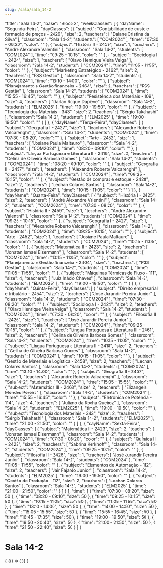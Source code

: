 ```yaml
---
slug: /sala/sala_14-2
---
```


  "title": "Sala 14-2",
  "base": "Bloco 2",
  "weekClasses": [
    {
      "dayName": "Segunda-Feira",
      "dayClasses": [
        {
          "subject": "Contabilidade de custo e formação de preços - 2429",
          "size": 2,
          "teachers": [
            "Daiane Cristina da Silva"
          ],
          "classroom": "Sala 14-2",
          "students": [
            "COM2024"
          ],
          "time": "07:30 - 08:20",
          "color": ""
        },
        {
          "subject": "História II - 2459",
          "size": 1,
          "teachers": [
            "André Alexandre Valentini"
          ],
          "classroom": "Sala 14-2",
          "students": [
            "COM2024"
          ],
          "time": "09:25 - 10:15",
          "color": ""
        },
        {
          "subject": "Sociologia I - 2424",
          "size": 1,
          "teachers": [
            "Olavo Henrique Vieira Veiga"
          ],
          "classroom": "Sala 14-2",
          "students": [
            "COM2024"
          ],
          "time": "11:05 - 11:55",
          "color": ""
        },
        {
          "subject": "Marketing Estratégico - 2462",
          "size": 2,
          "teachers": [
            "PSS Gestão"
          ],
          "classroom": "Sala 14-2",
          "students": [
            "COM2024"
          ],
          "time": "13:10 - 14:00",
          "color": ""
        },
        {
          "subject": "Planejamento e Gestão financeira - 2464",
          "size": 2,
          "teachers": [
            "PSS Gestão"
          ],
          "classroom": "Sala 14-2",
          "students": [
            "COM2024"
          ],
          "time": "15:55 - 16:45",
          "color": ""
        },
        {
          "subject": "Resistência dos Materiais - 109",
          "size": 4,
          "teachers": [
            "Darlan Roque Dapieve"
          ],
          "classroom": "Sala 14-2",
          "students": [
            "ELM2025"
          ],
          "time": "19:00 - 19:50",
          "color": ""
        },
        {
          "subject": "Tecnologia dos Materiais - 343",
          "size": 2,
          "teachers": [
            "Sérgio Takahashi"
          ],
          "classroom": "Sala 14-2",
          "students": [
            "ELM2025"
          ],
          "time": "19:00 - 19:50",
          "color": ""
        }
      ]
    },
    {
      "dayName": "Terça-Feira",
      "dayClasses": [
        {
          "subject": "Geografia I - 2427",
          "size": 1,
          "teachers": [
            "Alexandre Roberto Valcarenghi"
          ],
          "classroom": "Sala 14-2",
          "students": [
            "COM2024"
          ],
          "time": "07:30 - 08:20",
          "color": ""
        },
        {
          "subject": "Arte - 2452",
          "size": 1,
          "teachers": [
            "Josiane Paula Maltauro"
          ],
          "classroom": "Sala 14-2",
          "students": [
            "COM2024"
          ],
          "time": "08:20 - 09:10",
          "color": ""
        },
        {
          "subject": "Língua Portuguesa e Literatura II - 2418",
          "size": 2,
          "teachers": [
            "Celina de Oliveira Barbosa Gomes"
          ],
          "classroom": "Sala 14-2",
          "students": [
            "COM2024"
          ],
          "time": "08:20 - 09:10",
          "color": ""
        },
        {
          "subject": "Geografia II - 2457",
          "size": 1,
          "teachers": [
            "Alexandre Roberto Valcarenghi"
          ],
          "classroom": "Sala 14-2",
          "students": [
            "COM2024"
          ],
          "time": "09:25 - 10:15",
          "color": ""
        },
        {
          "subject": "Gestão de compras e estoque - 2428",
          "size": 2,
          "teachers": [
            "Lechan Colares Santos"
          ],
          "classroom": "Sala 14-2",
          "students": [
            "COM2024"
          ],
          "time": "10:15 - 11:05",
          "color": ""
        }
      ]
    },
    {
      "dayName": "Quarta-Feira",
      "dayClasses": [
        {
          "subject": "História I - 2425",
          "size": 2,
          "teachers": [
            "André Alexandre Valentini"
          ],
          "classroom": "Sala 14-2",
          "students": [
            "COM2024"
          ],
          "time": "07:30 - 08:20",
          "color": ""
        },
        {
          "subject": "História II - 2459",
          "size": 1,
          "teachers": [
            "André Alexandre Valentini"
          ],
          "classroom": "Sala 14-2",
          "students": [
            "COM2024"
          ],
          "time": "09:25 - 10:15",
          "color": ""
        },
        {
          "subject": "Geografia I - 2427",
          "size": 1,
          "teachers": [
            "Alexandre Roberto Valcarenghi"
          ],
          "classroom": "Sala 14-2",
          "students": [
            "COM2024"
          ],
          "time": "09:25 - 10:15",
          "color": ""
        },
        {
          "subject": "Arte - 2452",
          "size": 1,
          "teachers": [
            "Josiane Paula Maltauro"
          ],
          "classroom": "Sala 14-2",
          "students": [
            "COM2024"
          ],
          "time": "10:15 - 11:05",
          "color": ""
        },
        {
          "subject": "Matemática II - 2423",
          "size": 2,
          "teachers": [
            "Jonatan Ismael Eisermann"
          ],
          "classroom": "Sala 14-2",
          "students": [
            "COM2024"
          ],
          "time": "10:15 - 11:05",
          "color": ""
        },
        {
          "subject": "Planejamento e Gestão financeira - 2464",
          "size": 1,
          "teachers": [
            "PSS Gestão"
          ],
          "classroom": "Sala 14-2",
          "students": [
            "COM2024"
          ],
          "time": "11:05 - 11:55",
          "color": ""
        },
        {
          "subject": "Máquinas Térmicas de Fluxo - 111",
          "size": 4,
          "teachers": [
            "Luiz Inácio Chaves"
          ],
          "classroom": "Sala 14-2",
          "students": [
            "ELM2025"
          ],
          "time": "19:00 - 19:50",
          "color": ""
        }
      ]
    },
    {
      "dayName": "Quinta-Feira",
      "dayClasses": [
        {
          "subject": "Direito empresarial e tributário - 2454",
          "size": 2,
          "teachers": [
            "José Jurandir Pereira Junior"
          ],
          "classroom": "Sala 14-2",
          "students": [
            "COM2024"
          ],
          "time": "07:30 - 08:20",
          "color": ""
        },
        {
          "subject": "Sociologia I - 2424",
          "size": 2,
          "teachers": [
            "Olavo Henrique Vieira Veiga"
          ],
          "classroom": "Sala 14-2",
          "students": [
            "COM2024"
          ],
          "time": "07:30 - 08:20",
          "color": ""
        },
        {
          "subject": "Filosofia II - 2426",
          "size": 1,
          "teachers": [
            "José Jurandir Pereira Junior"
          ],
          "classroom": "Sala 14-2",
          "students": [
            "COM2024"
          ],
          "time": "09:25 - 10:15",
          "color": ""
        },
        {
          "subject": "Língua Portuguesa e Literatura III - 2461",
          "size": 2,
          "teachers": [
            "Celina de Oliveira Barbosa Gomes"
          ],
          "classroom": "Sala 14-2",
          "students": [
            "COM2024"
          ],
          "time": "10:15 - 11:05",
          "color": ""
        },
        {
          "subject": "Língua Portuguesa e Literatura II - 2418",
          "size": 2,
          "teachers": [
            "Celina de Oliveira Barbosa Gomes"
          ],
          "classroom": "Sala 14-2",
          "students": [
            "COM2024"
          ],
          "time": "10:15 - 11:05",
          "color": ""
        },
        {
          "subject": "Gestão de Materiais e Logística - 2458",
          "size": 2,
          "teachers": [
            "Lechan Colares Santos"
          ],
          "classroom": "Sala 14-2",
          "students": [
            "COM2024"
          ],
          "time": "13:10 - 14:00",
          "color": ""
        },
        {
          "subject": "Geografia II - 2457",
          "size": 1,
          "teachers": [
            "Alexandre Roberto Valcarenghi"
          ],
          "classroom": "Sala 14-2",
          "students": [
            "COM2024"
          ],
          "time": "15:05 - 15:55",
          "color": ""
        },
        {
          "subject": "Matemática III - 2463",
          "size": 2,
          "teachers": [
            "Elizangela Mendes Pereira"
          ],
          "classroom": "Sala 14-2",
          "students": [
            "COM2024"
          ],
          "time": "15:55 - 16:45",
          "color": ""
        },
        {
          "subject": "Eletrônica de Potência - 114",
          "size": 4,
          "teachers": [
            "Juliano da Rocha Queiroz"
          ],
          "classroom": "Sala 14-2",
          "students": [
            "ELM2025"
          ],
          "time": "19:00 - 19:50",
          "color": ""
        },
        {
          "subject": "Tecnologia dos Materiais - 343",
          "size": 2,
          "teachers": [
            "Sérgio Takahashi"
          ],
          "classroom": "Sala 14-2",
          "students": [
            "ELM2025"
          ],
          "time": "21:00 - 21:50",
          "color": ""
        }
      ]
    },
    {
      "dayName": "Sexta-Feira",
      "dayClasses": [
        {
          "subject": "Matemática II - 2423",
          "size": 2,
          "teachers": [
            "Jonatan Ismael Eisermann"
          ],
          "classroom": "Sala 14-2",
          "students": [
            "COM2024"
          ],
          "time": "07:30 - 08:20",
          "color": ""
        },
        {
          "subject": "Química II - 2422",
          "size": 2,
          "teachers": [
            "Sabrina Kerkhoff"
          ],
          "classroom": "Sala 14-2",
          "students": [
            "COM2024"
          ],
          "time": "09:25 - 10:15",
          "color": ""
        },
        {
          "subject": "Filosofia II - 2426",
          "size": 1,
          "teachers": [
            "José Jurandir Pereira Junior"
          ],
          "classroom": "Sala 14-2",
          "students": [
            "COM2024"
          ],
          "time": "11:05 - 11:55",
          "color": ""
        },
        {
          "subject": "Elementos de Automação - 112",
          "size": 2,
          "teachers": [
            "Jair Fajardo Junior"
          ],
          "classroom": "Sala 14-2",
          "students": [
            "ELM2025"
          ],
          "time": "19:00 - 19:50",
          "color": ""
        },
        {
          "subject": "Gestão de Produção - 117",
          "size": 2,
          "teachers": [
            "Lechan Colares Santos"
          ],
          "classroom": "Sala 14-2",
          "students": [
            "ELM2025"
          ],
          "time": "21:00 - 21:50",
          "color": ""
        }
      ]
    }
  ],
  "time": [
    {
      "time": "07:30 - 08:20",
      "size": 50
    },
    {
      "time": "08:20 - 09:10",
      "size": 50
    },
    {
      "time": "09:25 - 10:15",
      "size": 50
    },
    {
      "time": "10:15 - 11:05",
      "size": 50
    },
    {
      "time": "11:05 - 11:55",
      "size": 50
    },
    {
      "time": "13:10 - 14:00",
      "size": 50
    },
    {
      "time": "14:00 - 14:50",
      "size": 50
    },
    {
      "time": "15:05 - 15:55",
      "size": 50
    },
    {
      "time": "15:55 - 16:45",
      "size": 50
    },
    {
      "time": "16:45 - 17:35",
      "size": 50
    },
    {
      "time": "19:00 - 19:50",
      "size": 50
    },
    {
      "time": "19:50 - 20:40",
      "size": 50
    },
    {
      "time": "21:00 - 21:50",
      "size": 50
    },
    {
      "time": "21:50 - 22:40",
      "size": 50
    }
  ]
}

# Sala 14-2

<div>
  {
    <BrowserOnly>
      {() => (
        <Grid
          title={data.title}
          weekClasses={data.weekClasses}
          time={data.time}
        />
      )}
    </BrowserOnly>
  }
</div>
